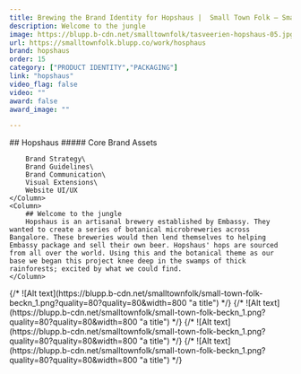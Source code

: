 ```yaml
---
title: Brewing the Brand Identity for Hopshaus |  Small Town Folk — Small Town Folk
description: Welcome to the jungle
image: https://blupp.b-cdn.net/smalltownfolk/tasveerien-hopshaus-05.jpg?quality=80
url: https://smalltownfolk.blupp.co/work/hosphaus
brand: hopshaus
order: 15
category: ["PRODUCT IDENTITY","PACKAGING"]
link: "hopshaus"
video_flag: false
video: ""
award: false
award_image: ""

---
```


<Column2>
    <Column>
        ## Hopshaus
        ##### Core Brand Assets

        Brand Strategy\
        Brand Guidelines\
        Brand Communication\
        Visual Extensions\
        Website UI/UX
    </Column>
    <Column>
        ## Welcome to the jungle
        Hopshaus is an artisanal brewery established by Embassy. They wanted to create a series of botanical microbreweries across Bangalore. These breweries would then lend themselves to helping Embassy package and sell their own beer. Hopshaus' hops are sourced from all over the world. Using this and the botanical theme as our base we began this project knee deep in the swamps of thick rainforests; excited by what we could find.
    </Column>
</Column2>

<Column2>
    <Column>
        <ColumnImageLarge>
            {/* ![Alt text](https://blupp.b-cdn.net/smalltownfolk/small-town-folk-beckn_1.png?quality=80?quality=80&width=800 "a title") */}
        </ColumnImageLarge>
        <ColumnImageSmall>
            {/* ![Alt text](https://blupp.b-cdn.net/smalltownfolk/small-town-folk-beckn_1.png?quality=80?quality=80&width=800 "a title") */}
        </ColumnImageSmall>
    </Column>
    <Column>
        <ColumnImageSmall>
            {/* ![Alt text](https://blupp.b-cdn.net/smalltownfolk/small-town-folk-beckn_1.png?quality=80?quality=80&width=800 "a title") */}
        </ColumnImageSmall>
        <ColumnImageLarge>
            {/* ![Alt text](https://blupp.b-cdn.net/smalltownfolk/small-town-folk-beckn_1.png?quality=80?quality=80&width=800 "a title") */}
        </ColumnImageLarge>
    </Column>
</Column2>
